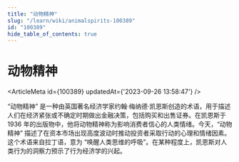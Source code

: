 ```yaml
---
title: "动物精神"
slug: "/learn/wiki/animalspirits-100389"
id: "100389"
hide_table_of_contents: true
---
```



# 动物精神

<ArticleMeta id={100389} updatedAt={'2023-09-26 13:58:47'} />
<div className='border-solid border-b border-t-0 my-4 border-[var(--ifm-color-gray-300)]' />

“动物精神” 是一种由英国著名经济学家约翰·梅纳德·凯恩斯创造的术语，用于描述人们在经济紧张或不确定时期做出金融决策，包括购买和出售证券。在凯恩斯于 1936 年的出版物中，他将动物精神称为影响消费者信心的人类情绪。今天，“动物精神” 描述了在资本市场出现高度波动时推动投资者采取行动的心理和情绪因素。这个术语来自拉丁语，意为 “唤醒人类思维的呼吸”。在某种程度上，凯恩斯对人类行为的洞察力预示了行为经济学的兴起。
